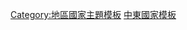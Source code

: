 {{Template category
|type = navbox
|description = 
}}

[[Category:地區國家主題模板|Category:地區國家主題模板]]
[[Category:中東國家模板|]]